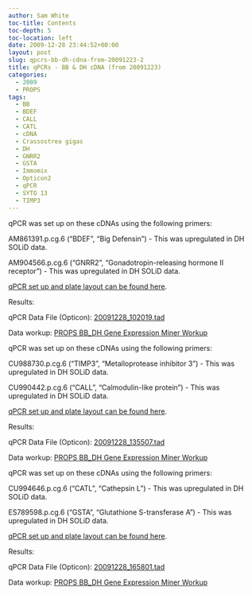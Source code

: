 ```yaml
---
author: Sam White
toc-title: Contents
toc-depth: 5
toc-location: left
date: 2009-12-28 23:44:52+00:00
layout: post
slug: qpcrs-bb-dh-cdna-from-20091223-2
title: qPCRs - BB & DH cDNA (from 20091223)
categories:
  - 2009
  - PROPS
tags:
  - BB
  - BDEF
  - CALL
  - CATL
  - cDNA
  - Crassostrea gigas
  - DH
  - GNRR2
  - GSTA
  - Immomix
  - Opticon2
  - qPCR
  - SYTO 13
  - TIMP3
---
```


qPCR was set up on these cDNAs using the following primers:

AM861391.p.cg.6 ("BDEF", "Big Defensin") - This was upregulated in DH SOLiD data.

AM904566.p.cg.6 ("GNRR2", "Gonadotropin-releasing hormone II receptor") - This was upregulated in DH SOLiD data.

[qPCR set up and plate layout can be found here](https://eagle.fish.washington.edu/Arabidopsis/Notebook%20Workup%20Files/20091228-01.jpg).

Results:

qPCR Data File (Opticon): [20091228_102019.tad](https://eagle.fish.washington.edu/Arabidopsis/qPCR/Opticon/20091228_102019.tad)

Data workup: [PROPS BB_DH Gene Expression Miner Workup](https://docs.google.com/spreadsheet/ccc?key=0AmS_90rPaQMzdHNfWS1oUHUxNFNwci1zcmhhWjhzZnc&usp=sharing)





qPCR was set up on these cDNAs using the following primers:

CU988730.p.cg.6 ("TIMP3", "Metalloprotease inhibitor 3") - This was upregulated in DH SOLiD data.

CU990442.p.cg.6 ("CALL", "Calmodulin-like protein") - This was upregulated in DH SOLiD data.

[qPCR set up and plate layout can be found here](https://eagle.fish.washington.edu/Arabidopsis/Notebook%20Workup%20Files/20091228-02.jpg).

Results:

qPCR Data File (Opticon): [20091228_135507.tad](https://eagle.fish.washington.edu/Arabidopsis/qPCR/Opticon/20091228_135507.tad)

Data workup: [PROPS BB_DH Gene Expression Miner Workup](https://docs.google.com/spreadsheet/ccc?key=0AmS_90rPaQMzdHNfWS1oUHUxNFNwci1zcmhhWjhzZnc&usp=sharing)





qPCR was set up on these cDNAs using the following primers:

CU994646.p.cg.6 ("CATL", "Cathepsin L") - This was upregulated in DH SOLiD data.

ES789598.p.cg.6 ("GSTA", "Glutathione S-transferase A") - This was upregulated in DH SOLiD data.

[qPCR set up and plate layout can be found here](https://eagle.fish.washington.edu/Arabidopsis/Notebook%20Workup%20Files/20091228-03.jpg).

Results:

qPCR Data File (Opticon): [20091228_165801.tad](https://eagle.fish.washington.edu/Arabidopsis/qPCR/Opticon/20091228_165801.tad)

Data workup: [PROPS BB_DH Gene Expression Miner Workup](https://docs.google.com/spreadsheet/ccc?key=0AmS_90rPaQMzdHNfWS1oUHUxNFNwci1zcmhhWjhzZnc&usp=sharing)
